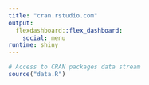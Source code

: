 ```yaml
---
title: "cran.rstudio.com"
output: 
  flexdashboard::flex_dashboard:
    social: menu
runtime: shiny
---
```



```r
# Access to CRAN packages data stream
source("data.R")
```



